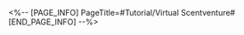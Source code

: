 <%-- [PAGE_INFO]
PageTitle=#Tutorial/Virtual Scentventure#
[END_PAGE_INFO] --%>
{{Tutorial
|sort      = 808001
|title     = Virtual Scentventure
|subtitle  = 
|type      = 
|about     = 
|image1    = Tutorial Virtual Scentventure 1.png{{subst:void|<!--$UPLOAD:<<SpriteOutput/TutorialPic/TutorialPage_808001.png>-<Tutorial Virtual Scentventure 1.png>>}}
|text1     = After clearing the Illusion Challenge, you will earn a score for each stage and a rank. Rank SS is the highest rating.
}}
